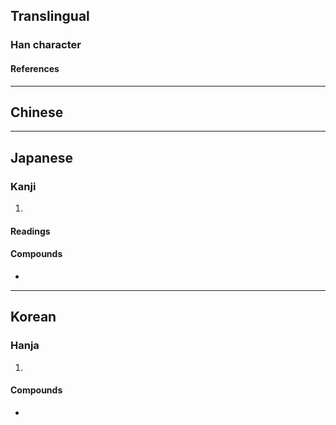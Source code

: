 {{also|廄|厩}}
{{character info}}
==Translingual==

===Han character===
{{Han char|rn=53|rad=广|as=11|sn=14|four=|canj=IHPE|ids=⿸广⿰皀殳}}

====References====
{{Han ref|kx=0349.250|dkj=09453|dj=0660.130|hdz=20899.050|uh=5ECF}}

----

==Chinese==
{{zh-see|廄|v}}

----

==Japanese==

===Kanji===
{{ja-kanji|grade=|rs=广11}}

# {{rfdef|ja|sort=广11}}

====Readings====
{{ja-readings
|on=きゅう
|kun=うまや-
}}

====Compounds====
* {{ja-r|廏舎|きゅうしゃ}}

----

==Korean==

===Hanja===
{{ko-hanja|마구간|구}}

# {{hanja form of|구|[[stable]]}}

====Compounds====
* {{ko-l|마구간|[[stable]]|馬廏間}}